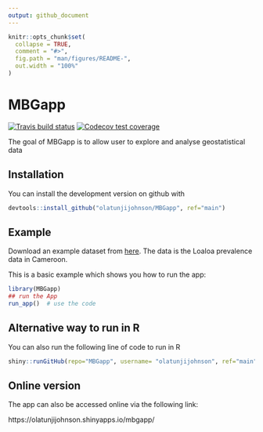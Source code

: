 ```yaml
---
output: github_document
---
```


<!-- README.md is generated from README.Rmd. Please edit that file -->

```r
knitr::opts_chunk$set(
  collapse = TRUE,
  comment = "#>",
  fig.path = "man/figures/README-",
  out.width = "100%"
)
```

# MBGapp

<!-- badges: start -->
[![Travis build status](https://travis-ci.org/olatunjijohnson/MBGapp.svg?branch=main)](https://travis-ci.org/olatunjijohnson/MBGapp)
[![Codecov test coverage](https://codecov.io/gh/olatunjijohnson/MBGapp/branch/master/graph/badge.svg)](https://codecov.io/gh/olatunjijohnson/MBGapp?branch=main)
<!-- badges: end -->

The goal of MBGapp is to allow user to explore and analyse geostatistical data

## Installation

<!-- You can install the released version of MBGapp from [CRAN](https://CRAN.R-project.org) with: -->

<!-- ``` r -->
<!-- install.packages("MBGapp") -->
<!-- ``` -->

You can install the development version on github with 

``` r
devtools::install_github("olatunjijohnson/MBGapp", ref="main")
```

## Example

Download an example dataset from [here](https://drive.google.com/uc?export=download&id=14MPEAqI7qIP-U9q_vbGuDG8hkoFSjc9A). The data is the Loaloa prevalence data in Cameroon.

This is a basic example which shows you how to run the app:

```r
library(MBGapp)
## run the App
run_app()  # use the code
```

## Alternative way to run in R

You can also run the following line of code to run in R

```r
shiny::runGitHub(repo="MBGapp", username= "olatunjijohnson", ref="main", subdir = "inst/MBGapp")
```


## Online version

The app can also be accessed online via the following link:

https://olatunjijohnson.shinyapps.io/mbgapp/
